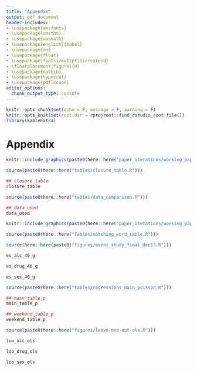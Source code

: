 ```yaml
---
title: "Appendix"
output: pdf_document
header-includes:
- \usepackage{amsfonts}
- \usepackage{amsthm}
- \usepackage{amsmath}
- \usepackage[english]{babel}
- \usepackage{bm}
- \usepackage{float}
- \usepackage[fontsize=12pt]{scrextend}
- \floatplacement{figure}{H}
- \usepackage{natbib}
- \usepackage{hyperref}
- \usepackage{pdflscape}
editor_options: 
  chunk_output_type: console
---
```

```r
knitr::opts_chunk$set(echo = F, message = F, warning = F)
knitr::opts_knit$set(root.dir = rprojroot::find_rstudio_root_file())
library(kableExtra)
```

# Appendix

```{=latex}
\begin{figure}[t]
```
```r
knitr::include_graphics(paste0(here::here("paper_iterations/working_paper_december_2021/sigma_alpha_rules.pdf")))
```
```{=latex}
\caption{An Example of Fraternity Membership Guidelines \label{frat_rules}}
\textit{Notes:}  These are the membership guidelines for Sigma Alpha Epsilon, one of the oldest IFC fraternities in the nation. 
\end{figure}
```



```r
source(paste0(here::here("tables/closure_table.R")))
```


```r
## closure_table
closure_table
```

```r
source(paste0(here::here("tables/data_comparison.R")))
```


```r
## data_used
data_used
```


```{=latex}
\begin{figure}[t]
```
```r
knitr::include_graphics(paste0(here::here("paper_iterations/working_paper_december_2021/sample_crime_log.png")))
```
```{=latex}
\caption{An Example of a Daily Crime Log \label{crime_log}}
\textit{Notes:} The main analysis uses data from 38 universities' Daily Crime Logs - each unique in their own respect. All Daily Crime Logs had to be requested from each university and harmonized using pattern matching.
\end{figure}
```


```r
source(paste0(here::here("Tables/matching_word_table.R")))
```

\begin{landscape}
```r
kable(top_categories, booktabs = T, caption = "\\label{top_categories}The Top 30 Most Frequently Reported Incidents") %>%
  kable_styling(latex_options = "scale_down") %>% 
  footnote(list("Numbers in parenthesis denote the frequency of offense in the data. These offenses represent the  30 most frequent crimes in each category after the pattern-matching algorithm is applied."), 
               threeparttable = T)
```
\end{landscape}

```r
source(here::here(paste0("figures/event_study_final_dec13.R")))
```


```{=latex}
\begin{figure}[t]
```
```r
es_alc_46_g
```
```{=latex}
\caption{Event Study for Alcohol Offenses \label{es_alc_46_g}}
\textit{Notes:} The shaded area point estimate represents an entire moratorium period for each university. Hence, the shaded area point estimate has varying amounts of days within based on the university. For instance, Arkansas State University had a 39 day moratorium and therefore their shaded area point estimate would be identified by the 39 moratorium days. Point estimates not within the shaded region are 46 day periods. Number of days within a period was chosen to give approximately two median-length (46 days) moratorium on each side of the shaded area. All periods are normalized by the 46-day period before the moratorium. Alcohol offenses are defined as alcohol offenses per-25000 enrolled students. Controls include holiday, spring semester, day of the week and university by academic year. Standard errors clustered by university. All errorbars represent 95\% confidence intervals.
\end{figure}
```


```{=latex}
\begin{figure}[t]
```
```r
es_drug_46_g
```
```{=latex}
\caption{Event Study for Drug Offenses \label{es_drug_46_g}}
\textit{Notes:} The shaded area point estimate represents an entire moratorium period for each university. Hence, the shaded area point estimate has varying amounts of days within based on the university. For instance, Arkansas State University had a 39 day moratorium and therefore their shaded area point estimate would be identified by the 39 moratorium days. Point estimates not within the shaded region are 46 day periods. Number of days within a period was chosen to give approximately two median-length (46 days) moratorium on each side of the shaded area. All periods are normalized by the 46-day period before the moratorium. Drug offenses are defined as drug offenses per-25000 enrolled students. Controls include holiday, spring semester, day of the week and university by academic year. Standard errors clustered by university. All errorbars represent 95\% confidence intervals.
\end{figure}
```

```{=latex}
\begin{figure}[t]
```
```r
es_sex_46_g
```
```{=latex}
\caption{Event Study for Sexual Assault Offenses \label{es_sex_46_g}}
\textit{Notes:} The shaded area point estimate represents an entire moratorium period for each university. Hence, the shaded area point estimate has varying amounts of days within based on the university. For instance, Arkansas State University had a 39 day moratorium and therefore their shaded area point estimate would be identified by the 39 moratorium days. Point estimates not within the shaded region are 46 day periods. Number of days within a period was chosen to give approximately two median-length (46 days) moratorium on each side of the shaded area. All periods are normalized by the 46-day period before the moratorium. Sexual assault offenses are defined as sexual assault offenses per-25000 enrolled students. Controls include holiday, spring semester, day of the week and university by academic year. Standard errors clustered by university. All errorbars represent 95\% confidence intervals.
\end{figure}
```
```r
source(paste0(here::here("tables/regressions_main_poisson.R")))
```

```r
## main_table_p
main_table_p
```

```r
## weekend_table_p
weekend_table_p
```

```r
source(paste0(here::here("figures/leave-one-out-ols.R")))
```



```{=latex}
\begin{figure}[t]
```
```r
loo_alc_ols
```
```{=latex}
\caption{Leave-one-out OLS Regressions of Alcohol Offenses \label{loo_alc_ols}}
\textit{Notes:} Each point represents specification (3) from Table \ref{main_table} with one university omitted from the sample. Offenses are per-25000 enrolled students. Errorbars represent 95\% confidence intervals. Weekends includes only Friday, Saturday, Sunday, while weekdays includes Monday through Thursday.
\end{figure}
```

```{=latex}
\begin{figure}[t]
```
```r
loo_drug_ols
```
```{=latex}
\caption{Leave-one-out OLS Regressions of Drug Offenses \label{loo_drug_ols}}
\textit{Notes:} Each point represents specification (3) from Table \ref{main_table} with one university omitted from the sample. Offenses are per-25000 enrolled students. Errorbars represent 95\% confidence intervals. Weekends includes only Friday, Saturday, Sunday, while weekdays includes Monday through Thursday.
\end{figure}
```

```{=latex}
\begin{figure}[t]
```
```r
loo_sex_ols
```
```{=latex}
\caption{Leave-one-out OLS Regressions of Sexual Assaults \label{loo_sex_ols}}
\textit{Notes:} Each point represents specification (3) from Table \ref{main_table} with one university omitted from the sample. Offenses are per-25000 enrolled students. Errorbars represent 95\% confidence intervals. Weekends includes only Friday, Saturday, Sunday, while weekdays includes Monday through Thursday.
\end{figure}
```



